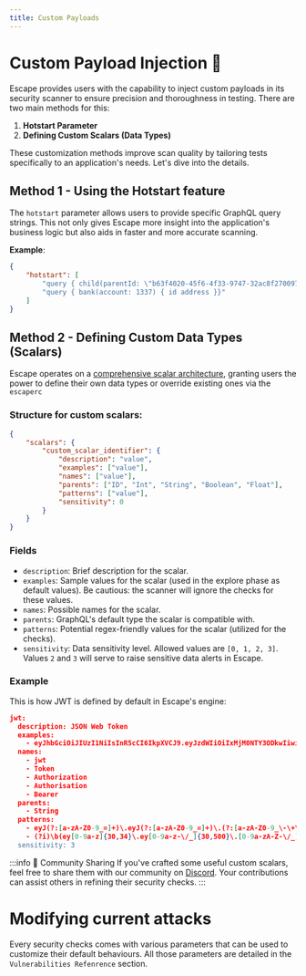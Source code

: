 ```yaml
---
title: Custom Payloads
---
```


# Custom Payload Injection 💉

Escape provides users with the capability to inject custom payloads in its security scanner to ensure precision and thoroughness in testing. There are two main methods for this:

1. **Hotstart Parameter**
2. **Defining Custom Scalars (Data Types)**

These customization methods improve scan quality by tailoring tests specifically to an application's needs. Let's dive into the details.

## Method 1 - Using the Hotstart feature

The `hotstart` parameter allows users to provide specific GraphQL query strings. This not only gives Escape more insight into the application's business logic but also aids in faster and more accurate scanning. 

**Example**:

```json
{
    "hotstart": [
        "query { child(parentId: \"b63f4020-45f6-4f33-9747-32ac8f270097\" ) { id name birthdate }}",
        "query { bank(account: 1337) { id address }}"
    ]
}
```

## Method 2 - Defining Custom Data Types (Scalars)

Escape operates on a [comprehensive scalar architecture](/advanced-usage/data-types-reference), granting users the power to define their own data types or override existing ones via the `escaperc`

### Structure for custom scalars:
```json
{
    "scalars": {
        "custom_scalar_identifier": { 
            "description": "value",
            "examples": ["value"],
            "names": ["value"],
            "parents": ["ID", "Int", "String", "Boolean", "Float"],
            "patterns": ["value"],
            "sensitivity": 0
        }
    }
}
```

### Fields

- `description`: Brief description for the scalar.
- `examples`: Sample values for the scalar (used in the explore phase as default values). Be cautious: the scanner will ignore the checks for these values.
- `names`: Possible names for the scalar.
- `parents`: GraphQL's default type the scalar is compatible with.
- `patterns`: Potential regex-friendly values for the scalar (utilized for the checks).
- `sensitivity`: Data sensitivity level. Allowed values are `[0, 1, 2, 3]`. Values `2` and `3` will serve to raise sensitive data alerts in Escape.


### Example

This is how JWT is defined by default in Escape's engine: 

```json 
jwt:
  description: JSON Web Token
  examples:
    - eyJhbGciOiJIUzI1NiIsInR5cCI6IkpXVCJ9.eyJzdWIiOiIxMjM0NTY3ODkwIiwibmFtZSI6IkpvaG4gRG9lIiwiaWF0IjoxNTE2MjM5MDIyfQ.SflKxwRJSMeKKF2QT4fwpMeJf36POk6yJV_adQssw5c
  names:
    - jwt
    - Token
    - Authorization
    - Authorisation
    - Bearer
  parents:
    - String
  patterns:
    - eyJ(?:[a-zA-Z0-9_=]+)\.eyJ(?:[a-zA-Z0-9_=]+)\.(?:[a-zA-Z0-9_\-\+\/=]*)
    - (?i)\b(ey[0-9a-z]{30,34}\.ey[0-9a-z-\/_]{30,500}\.[0-9a-zA-Z-\/_]{10,200}={0,2})(?:['|\"|\n|\r|\s|\x60|;]|$)
  sensitivity: 3
  ```


:::info 🤖 Community Sharing
If you've crafted some useful custom scalars, feel free to share them with our community on [Discord](https://discord.escape.tech/). Your contributions can assist others in refining their security checks.
:::


# Modifying current attacks

Every security checks comes with various parameters that can be used to customize their default behaviours. All those parameters are detailed in the `Vulnerabilities Refenrence` section.